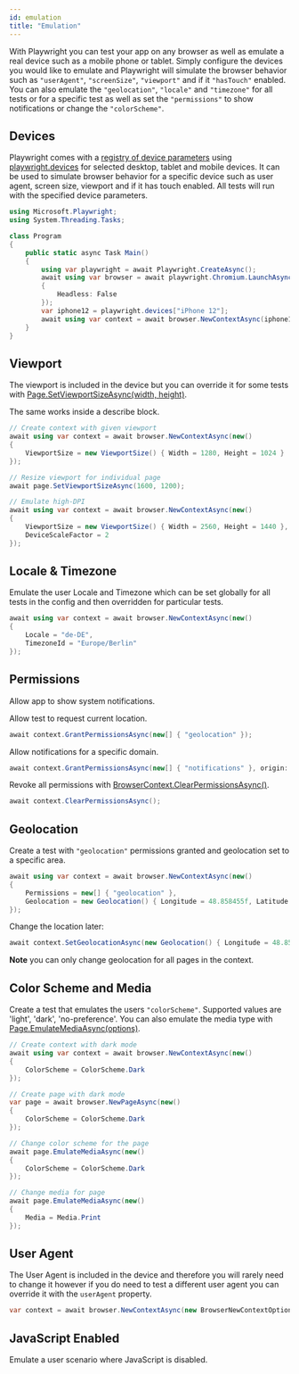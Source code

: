 ```yaml
---
id: emulation
title: "Emulation"
---
```


With Playwright you can test your app on any browser as well as emulate a real device such as a mobile phone or tablet. Simply configure the devices you would like to emulate and Playwright will simulate the browser behavior such as `"userAgent"`, `"screenSize"`, `"viewport"` and if it `"hasTouch"` enabled. You can also emulate the `"geolocation"`, `"locale"` and `"timezone"` for all tests or for a specific test as well as set the `"permissions"` to show notifications or change the `"colorScheme"`.

## Devices

Playwright comes with a [registry of device parameters](https://github.com/microsoft/playwright/blob/main/packages/playwright-core/src/server/deviceDescriptorsSource.json) using [playwright.devices](/api/class-playwright.mdx#playwright-devices) for selected desktop, tablet and mobile devices. It can be used to simulate browser behavior for a specific device such as user agent, screen size, viewport and if it has touch enabled. All tests will run with the specified device parameters. 

```csharp
using Microsoft.Playwright;
using System.Threading.Tasks;

class Program
{
    public static async Task Main()
    {
        using var playwright = await Playwright.CreateAsync();
        await using var browser = await playwright.Chromium.LaunchAsync(new()
        {
            Headless: False
        });
        var iphone12 = playwright.devices["iPhone 12"];
        await using var context = await browser.NewContextAsync(iphone12);
    }
}
```

## Viewport

The viewport is included in the device but you can override it for some tests with [Page.SetViewportSizeAsync(width, height)](/api/class-page.mdx#page-set-viewport-size).

The same works inside a describe block.

```csharp
// Create context with given viewport
await using var context = await browser.NewContextAsync(new()
{
    ViewportSize = new ViewportSize() { Width = 1280, Height = 1024 }
});

// Resize viewport for individual page
await page.SetViewportSizeAsync(1600, 1200);

// Emulate high-DPI
await using var context = await browser.NewContextAsync(new()
{
    ViewportSize = new ViewportSize() { Width = 2560, Height = 1440 },
    DeviceScaleFactor = 2
});
```

## Locale & Timezone

Emulate the user Locale and Timezone which can be set globally for all tests in the config and then overridden for particular tests.

```csharp
await using var context = await browser.NewContextAsync(new()
{
    Locale = "de-DE",
    TimezoneId = "Europe/Berlin"
});
```

## Permissions

Allow app to show system notifications.

Allow test to request current location.

```csharp
await context.GrantPermissionsAsync(new[] { "geolocation" });
```

Allow notifications for a specific domain.

```csharp
await context.GrantPermissionsAsync(new[] { "notifications" }, origin: "https://skype.com");
```

Revoke all permissions with [BrowserContext.ClearPermissionsAsync()](/api/class-browsercontext.mdx#browser-context-clear-permissions).

```csharp
await context.ClearPermissionsAsync();
```

## Geolocation

Create a test with `"geolocation"` permissions granted and geolocation set to a specific area.

```csharp
await using var context = await browser.NewContextAsync(new()
{
    Permissions = new[] { "geolocation" },
    Geolocation = new Geolocation() { Longitude = 48.858455f, Latitude = 2.294474f }
});
```

Change the location later:

```csharp
await context.SetGeolocationAsync(new Geolocation() { Longitude = 48.858455f, Latitude = 2.294474f });
```

**Note** you can only change geolocation for all pages in the context.

## Color Scheme and Media

Create a test that emulates the users `"colorScheme"`. Supported values are 'light', 'dark', 'no-preference'. You can also emulate the media type with [Page.EmulateMediaAsync(options)](/api/class-page.mdx#page-emulate-media).

```csharp
// Create context with dark mode
await using var context = await browser.NewContextAsync(new()
{
    ColorScheme = ColorScheme.Dark
});

// Create page with dark mode
var page = await browser.NewPageAsync(new()
{
    ColorScheme = ColorScheme.Dark
});

// Change color scheme for the page
await page.EmulateMediaAsync(new()
{
    ColorScheme = ColorScheme.Dark
});

// Change media for page
await page.EmulateMediaAsync(new()
{
    Media = Media.Print
});
```

## User Agent

The User Agent is included in the device and therefore you  will rarely need to change it however if you do need to test a different user agent you can override it with the `userAgent` property.

```csharp
var context = await browser.NewContextAsync(new BrowserNewContextOptions { UserAgent = "My User Agent" });
```

## JavaScript Enabled

Emulate a user scenario where JavaScript is disabled.

[Accessibility]: /api/class-accessibility.mdx "Accessibility"
[APIRequest]: /api/class-apirequest.mdx "APIRequest"
[APIRequestContext]: /api/class-apirequestcontext.mdx "APIRequestContext"
[APIResponse]: /api/class-apiresponse.mdx "APIResponse"
[APIResponseAssertions]: /test-assertions.mdx "APIResponseAssertions"
[Browser]: /api/class-browser.mdx "Browser"
[BrowserContext]: /api/class-browsercontext.mdx "BrowserContext"
[BrowserType]: /api/class-browsertype.mdx "BrowserType"
[ConsoleMessage]: /api/class-consolemessage.mdx "ConsoleMessage"
[Dialog]: /api/class-dialog.mdx "Dialog"
[Download]: /api/class-download.mdx "Download"
[ElementHandle]: /api/class-elementhandle.mdx "ElementHandle"
[FileChooser]: /api/class-filechooser.mdx "FileChooser"
[FormData]: /api/class-formdata.mdx "FormData"
[Frame]: /api/class-frame.mdx "Frame"
[FrameLocator]: /api/class-framelocator.mdx "FrameLocator"
[JSHandle]: /api/class-jshandle.mdx "JSHandle"
[Keyboard]: /api/class-keyboard.mdx "Keyboard"
[Locator]: /api/class-locator.mdx "Locator"
[LocatorAssertions]: /test-assertions.mdx "LocatorAssertions"
[Mouse]: /api/class-mouse.mdx "Mouse"
[Page]: /api/class-page.mdx "Page"
[PageAssertions]: /test-assertions.mdx "PageAssertions"
[Playwright]: /api/class-playwright.mdx "Playwright"
[PlaywrightAssertions]: /test-assertions.mdx "PlaywrightAssertions"
[Request]: /api/class-request.mdx "Request"
[Response]: /api/class-response.mdx "Response"
[Route]: /api/class-route.mdx "Route"
[Selectors]: /api/class-selectors.mdx "Selectors"
[TimeoutError]: /api/class-timeouterror.mdx "TimeoutError"
[Touchscreen]: /api/class-touchscreen.mdx "Touchscreen"
[Tracing]: /api/class-tracing.mdx "Tracing"
[Video]: /api/class-video.mdx "Video"
[WebSocket]: /api/class-websocket.mdx "WebSocket"
[WebSocketFrame]: /api/class-websocketframe.mdx "WebSocketFrame"
[Worker]: /api/class-worker.mdx "Worker"
[Element]: https://developer.mozilla.org/en-US/docs/Web/API/element "Element"
[EvaluationArgument]: /evaluating.mdx#evaluation-argument "EvaluationArgument"
[Promise]: https://developer.mozilla.org/en-US/docs/Web/JavaScript/Reference/Global_Objects/Promise "Promise"
[iterator]: https://developer.mozilla.org/en-US/docs/Web/JavaScript/Reference/Iteration_protocols "Iterator"
[origin]: https://developer.mozilla.org/en-US/docs/Glossary/Origin "Origin"
[selector]: https://developer.mozilla.org/en-US/docs/Web/CSS/CSS_Selectors "selector"
[Serializable]: https://developer.mozilla.org/en-US/docs/Web/JavaScript/Reference/Global_Objects/JSON/stringify#Description "Serializable"
[UIEvent.detail]: https://developer.mozilla.org/en-US/docs/Web/API/UIEvent/detail "UIEvent.detail"
[UnixTime]: https://en.wikipedia.org/wiki/Unix_time "Unix Time"
[xpath]: https://developer.mozilla.org/en-US/docs/Web/XPath "xpath"

[bool]: https://docs.microsoft.com/en-us/dotnet/api/system.boolean "bool"
[double]: https://docs.microsoft.com/en-us/dotnet/api/system.double "double"
[byte]: https://docs.microsoft.com/en-us/dotnet/api/system.byte "byte"
[int]: https://docs.microsoft.com/en-us/dotnet/api/system.int32 "int"
[void]: https://docs.microsoft.com/en-us/dotnet/csharp/language-reference/builtin-types/void "void"
[string]: https://docs.microsoft.com/en-us/dotnet/api/system.string "string"
[URL]: https://nodejs.org/api/url.html "URL"
[Regex]: https://docs.microsoft.com/en-us/dotnet/api/system.text.regularexpressions.regex "Regex"

[Action]: https://docs.microsoft.com/en-us/dotnet/api/system.action-1 "Action"
[Func]: https://docs.microsoft.com/en-us/dotnet/api/system.func-2 "Func"
[IEnumerable]: https://docs.microsoft.com/en-us/dotnet/api/system.collections.ienumerable "IEnumerable"
[IDictionary]: https://docs.microsoft.com/en-us/dotnet/api/system.collections.idictionary "IDictionary"
[Task]: https://docs.microsoft.com/en-us/dotnet/api/system.threading.tasks.task?view=net-5.0 "Task"
[IReadOnlyDictionary]: https://docs.microsoft.com/en-us/dotnet/api/system.collections.generic.ireadonlydictionary-2 "IReadOnlyDictionary"
[JsonElement]: https://docs.microsoft.com/en-us/dotnet/api/system.text.json.jsonelement "JsonElement"

[all available image tags]: https://mcr.microsoft.com/en-us/product/playwright/dotnet/about "all available image tags"
[Docker Hub]: https://hub.docker.com/_/microsoft-playwright-dotnet "Docker Hub"
[Dockerfile.focal]: https://github.com/microsoft/playwright-dotnet/blob/main/utils/docker/Dockerfile.focal "Dockerfile.focal"
